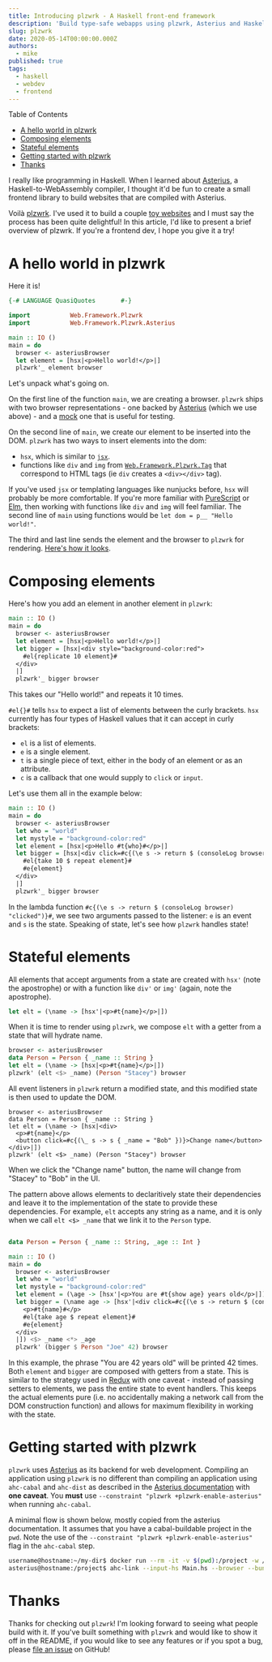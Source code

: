 ```yaml
---
title: Introducing plzwrk - A Haskell front-end framework
description: 'Build type-safe webapps using plzwrk, Asterius and Haskell.'
slug: plzwrk
date: 2020-05-14T00:00:00.000Z
authors:
  - mike
published: true
tags:
  - haskell
  - webdev
  - frontend
---
```


Table of Contents

- [A hello world in plzwrk](#a-hello-world-in-plzwrk)
- [Composing elements](#composing-elements)
- [Stateful elements](#stateful-elements)
- [Getting started with plzwrk](#getting-started-with-plzwrk)
- [Thanks](#thanks)

I really like programming in Haskell. When I learned about [Asterius](https://github.com/tweag/asterius), a Haskell-to-WebAssembly compiler, I thought it'd be fun to create a small frontend library to build websites that are compiled with Asterius.

Voilà [plzwrk](https://github.com/meeshkan/plzwrk). I've used it to build a couple [toy websites](https://github.com/meeshkan/plzwrk) and I must say the process has been quite delightful! In this article, I'd like to present a brief overview of plzwrk. If you're a frontend dev, I hope you give it a try!

# A hello world in plzwrk

Here it is!

```haskell
{-# LANGUAGE QuasiQuotes       #-}

import           Web.Framework.Plzwrk
import           Web.Framework.Plzwrk.Asterius

main :: IO ()
main = do
  browser <- asteriusBrowser
  let element = [hsx|<p>Hello world!</p>|]
  plzwrk'_ element browser
```

Let's unpack what's going on.

On the first line of the function `main`, we are creating a browser.  `plzwrk` ships with two browser representations - one backed by [Asterius](https://github.com/meeshkan/plzwrk/blob/6ccee37d5190873d455b4d648d78dfda9ad59edc/src/Web/Framework/Plzwrk/Asterius.hs#L34) (which we use above) - and a [mock](https://github.com/meeshkan/plzwrk/blob/6ccee37d5190873d455b4d648d78dfda9ad59edc/src/Web/Framework/Plzwrk/MockJSVal.hs#L648) one that is useful for testing.

On the second line of `main`, we create our element to be inserted into the DOM. `plzwrk` has two ways to insert elements into the dom:

- `hsx`, which is similar to [`jsx`](https://reactjs.org/docs/introducing-jsx.html).
- functions like `div` and `img` from [`Web.Framework.Plzwrk.Tag`](https://github.com/meeshkan/plzwrk/blob/master/src/Web/Framework/Plzwrk/Tag.hs) that correspond to HTML tags (ie `div` creates a `<div></div>` tag).

If you've used `jsx` or templating languages like nunjucks before, `hsx` will probably be more comfortable.  If you're more familiar with [PureScript](https://www.purescript.org/) or [Elm](https://elm-lang.org/), then working with functions like `div` and `img` will feel familiar. The second line of `main` using functions would be `let dom = p__ "Hello world!"`.

The third and last line sends the element and the browser to `plzwrk` for rendering. [Here's how it looks](https://plzwrk-hello-world.surge.sh).

# Composing elements

Here's how you add an element in another element in `plzwrk`:

```haskell
main :: IO ()
main = do
  browser <- asteriusBrowser
  let element = [hsx|<p>Hello world!</p>|]
  let bigger = [hsx|<div style="background-color:red">
    #el{replicate 10 element}#
  </div>
  |]
  plzwrk'_ bigger browser
```

This takes our "Hello world!" and repeats it 10 times.

`#el{}#` tells `hsx` to expect a list of elements between the curly brackets. `hsx` currently has four types of Haskell values that it can accept in curly brackets:

- `el` is a list of elements.
- `e` is a single element.
- `t` is a single piece of text, either in the body of an element or as an attribute.
- `c` is a callback that one would supply to `click` or `input`.

Let's use them all in the example below:

```haskell
main :: IO ()
main = do
  browser <- asteriusBrowser
  let who = "world"
  let mystyle = "background-color:red"
  let element = [hsx|<p>Hello #t{who}#</p>|]
  let bigger = [hsx|<div click=#c{(\e s -> return $ (consoleLog browser) "clicked")}# style=#t{mystyle}#>
    #el{take 10 $ repeat element}#
    #e{element}
  </div>
  |]
  plzwrk'_ bigger browser
```

In the lambda function `#c{(\e s -> return $ (consoleLog browser) "clicked")}#`, we see two arguments passed to the listener: `e` is an event and `s` is the state. Speaking of state, let's see how `plzwrk` handles state!

# Stateful elements

All elements that accept arguments from a state are created with `hsx'` (note the apostrophe) or with a function like `div'` or `img'` (again, note the apostrophe).

```haskell
let elt = (\name -> [hsx'|<p>#t{name}</p>|])
```

When it is time to render using `plzwrk`, we compose `elt` with a getter from a state that will hydrate name.

```haskell
browser <- asteriusBrowser
data Person = Person { _name :: String }
let elt = (\name -> [hsx|<p>#t{name}</p>|])
plzwrk' (elt <$> _name) (Person "Stacey") browser
```

All event listeners in `plzwrk` return a modified state, and this modified state is then used to update the DOM.

```
browser <- asteriusBrowser
data Person = Person { _name :: String }
let elt = (\name -> [hsx|<div>
  <p>#t{name}</p>
  <button click=#c{(\_ s -> s { _name = "Bob" })}>Change name</button>
</div>|])
plzwrk' (elt <$> _name) (Person "Stacey") browser
```

When we click the "Change name" button, the name will change from "Stacey" to "Bob" in the UI.

The pattern above allows elements to declaritively state their dependencies and leave it to the implementation of the state to provide these dependencies. For example, `elt` accepts any string as a name, and it is only when we call `elt <$> _name` that we link it to the `Person` type.

```haskell

data Person = Person { _name :: String, _age :: Int }

main :: IO ()
main = do
  browser <- asteriusBrowser
  let who = "world"
  let mystyle = "background-color:red"
  let element = (\age -> [hsx'|<p>You are #t{show age} years old</p>|]) <$> _age
  let bigger = (\name age -> [hsx'|<div click=#c{(\e s -> return $ (consoleLog browser) "clicked")}# style=#t{mystyle}#>
    <p>#t{name}#</p>
    #el{take age $ repeat element}#
    #e{element}
  </div>
  |]) <$> _name <*> _age
  plzwrk' (bigger $ Person "Joe" 42) browser
```

In this example, the phrase "You are 42 years old" will be printed 42 times. Both `element` and `bigger` are composed with getters from a state. This is similar to the strategy used in [Redux](https://redux.js.org/) with one caveat - instead of passing setters to elements, we pass the entire state to event handlers. This keeps the actual elements pure (i.e. no accidentally making a network call from the DOM construction function) and allows for maximum flexibility in working with the state.

# Getting started with plzwrk

`plzwrk` uses [Asterius](https://github.com/tweag/asterius) as its backend for web development. Compiling an application using `plzwrk` is no different than compiling an application using `ahc-cabal` and `ahc-dist` as described in the [Asterius documentation](https://asterius.netlify.app) with **one caveat**. You **must** use `--constraint "plzwrk +plzwrk-enable-asterius"` when running `ahc-cabal`.

A minimal flow is shown below, mostly copied from the asterius documentation. It assumes that you have a cabal-buildable project in the `pwd`. Note the use of the `--constraint "plzwrk +plzwrk-enable-asterius"` flag in the `ahc-cabal` step.

```bash
username@hostname:~/my-dir$ docker run --rm -it -v $(pwd):/project -w /project meeshkan/plzwrk
asterius@hostname:/project$ ahc-link --input-hs Main.hs --browser --bundle
```

# Thanks

Thanks for checking out `plzwrk`! I'm looking forward to seeing what people build with it. If you've built something with `plzwrk` and would like to show it off in the README, if you would like to see any features or if you spot a bug, please [file an issue](https://github.com/meeshkan/plzwrk/issues) on GitHub!
